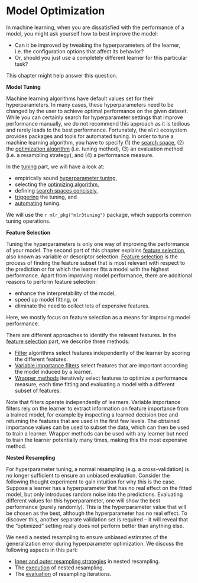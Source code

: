 # Model Optimization {#optimization}

In machine learning, when you are dissatisfied with the performance of a model, you might ask yourself how to best improve the model:

* Can it be improved by tweaking the hyperparameters of the learner, i.e. the configuration options that affect its behavior?
* Or, should you just use a completely different learner for this particular task?

This chapter might help answer this question.

**Model Tuning**

Machine learning algorithms have default values set for their hyperparameters.
In many cases, these hyperparameters need to be changed by the user to achieve optimal performance on the given dataset.
While you can certainly search for hyperparameter settings that improve performance manually, we do not recommend this approach as it is tedious and rarely leads to the best performance.
Fortunately, the `mlr3` ecosystem provides packages and tools for automated tuning.
In order to tune a machine learning algorithm, you have to specify (1) the [search space](#tuning-optimization), (2) the [optimization algorithm](#tuning-algorithms) (i.e. tuning method), (3) an evaluation method (i.e. a resampling strategy), and (4) a performance measure.

In the [tuning](#tuning) part, we will have a look at:

* empirically sound [hyperparameter tuning](#tuning),
* selecting the [optimizing algorithm](#tuning-optimization),
* defining [search spaces concisely](#searchspace),
* [triggering](#tuning-triggering) the tuning, and
* [automating](#autotuner) tuning.

We will use the `r mlr_pkg("mlr3tuning")` package, which supports common tuning operations.

**Feature Selection**

Tuning the hyperparameters is only one way of improving the performance of your model.
The second part of this chapter explains [feature selection](#fs), also known as variable or descriptor selection.
[Feature selection](#fs) is the process of finding the feature subset that is most relevant with respect to the prediction or for which the learner fits a model with the highest performance.
Apart from improving model performance, there are additional reasons to perform feature selection:

* enhance the interpretability of the model,
* speed up model fitting, or
* eliminate the need to collect lots of expensive features.

Here, we mostly focus on feature selection as a means for improving model performance.

There are different approaches to identify the relevant features.
In the [feature selection](#fs) part, we describe three methods:

* [Filter](#fs-filter) algorithms select features independently of the learner by scoring the different features.
* [Variable importance filters](#fs-var-imp-filters) select features that are important according the model induced by a learner.
* [Wrapper methods](#fs-wrapper) iteratively select features to optimize a performance measure, each time fitting and evaluating a model with a different subset of features.

Note that filters operate independently of learners.
Variable importance filters rely on the learner to extract information on feature importance from a trained model, for example by inspecting a learned decision tree and returning the features that are used in the first few levels.
The obtained importance values can be used to subset the data, which can then be used to train a learner.
Wrapper methods can be used with any learner but need to train the learner potentially many times, making this the most expensive method.

**Nested Resampling**

For hyperparameter tuning, a normal resampling (e.g. a cross-validation) is no longer sufficient to ensure an unbiased evaluation.
Consider the following thought experiment to gain intuition for why this is the case.
Suppose a learner has a hyperparameter that has no real effect on the fitted model, but only introduces random noise into the predictions.
Evaluating different values for this hyperparameter, one will show the best performance (purely randomly).
This is the hyperparameter value that will be chosen as the best, although the hyperparameter has no real effect.
To discover this, another separate validation set is required -- it will reveal that the "optimized" setting really does not perform better than anything else.

We need a nested resampling to ensure unbiased estimates of the generalization error during hyperparameter optimization.
We discuss the following aspects in this part:

* [Inner and outer resampling strategies](#nested-resampling) in nested resampling.
* The [execution](#nested-resamp-exec) of nested resampling.
* The [evaluation](#nested-resamp-eval) of resampling iterations.
